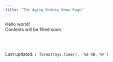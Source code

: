 ```yaml
---
title: "The Aging Kidney Home Page"
---
```


Hello world! <br>
Contents will be filled soon.

<br>
<br>

Last updated:
`r format(Sys.time(), '%d %B, %Y')`